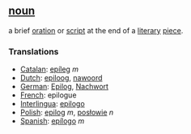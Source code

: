 == [[noun]] ==
a brief [[oration]] or [[script]] at the end of a [[literary]] [[piece]].

=== Translations ===
*[[Catalan]]: [[epíleg]] ''m''
*[[Dutch]]: [[epiloog]], [[nawoord]]
*[[German]]: [[Epilog]], [[Nachwort]]
*[[French]]: epilogue
*[[Interlingua]]: [[epilogo]]
*[[Polish]]: [[epilog]] ''m'', [[posłowie]] ''n'' 
*[[Spanish]]: [[epílogo]] ''m''